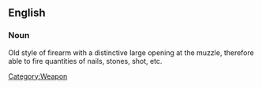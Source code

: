 ==English==
===Noun===
Old style of firearm with a distinctive large opening at the muzzle, therefore able to fire quantities of nails, stones, shot, etc.
[[Category:Weapon]]